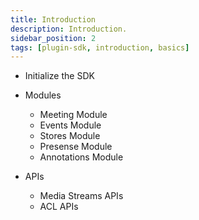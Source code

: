 ```yaml
---
title: Introduction
description: Introduction.
sidebar_position: 2
tags: [plugin-sdk, introduction, basics]
---
```


- Initialize the SDK

- Modules

  - Meeting Module
  - Events Module
  - Stores Module
  - Presense Module
  - Annotations Module

- APIs

  - Media Streams APIs
  - ACL APIs
